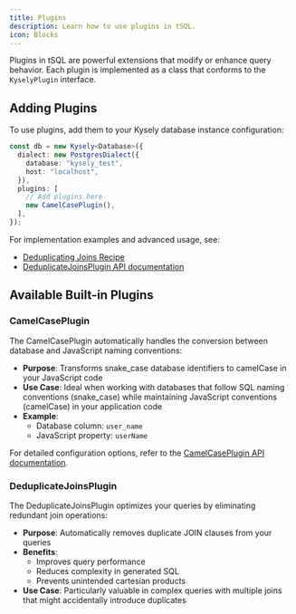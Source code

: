 ```yaml
---
title: Plugins
description: Learn how to use plugins in tSQL.
icon: Blocks
---
```


Plugins in tSQL are powerful extensions that modify or enhance query behavior. Each plugin is implemented as a class that conforms to the `KyselyPlugin` interface.

## Adding Plugins

To use plugins, add them to your Kysely database instance configuration:

```typescript
const db = new Kysely<Database>({
  dialect: new PostgresDialect({
    database: "kysely_test",
    host: "localhost",
  }),
  plugins: [
    // Add plugins here
    new CamelCasePlugin(),
  ],
});
```

For implementation examples and advanced usage, see:

- [Deduplicating Joins Recipe](/docs/recipes/deduplicate-joins)
- [DeduplicateJoinsPlugin API documentation](https://kysely-org.github.io/kysely-apidoc/classes/DeduplicateJoinsPlugin.html)

## Available Built-in Plugins

### CamelCasePlugin

The CamelCasePlugin automatically handles the conversion between database and JavaScript naming conventions:

- **Purpose**: Transforms snake_case database identifiers to camelCase in your JavaScript code
- **Use Case**: Ideal when working with databases that follow SQL naming conventions (snake_case) while maintaining JavaScript conventions (camelCase) in your application code
- **Example**:
  - Database column: `user_name`
  - JavaScript property: `userName`

For detailed configuration options, refer to the [CamelCasePlugin API documentation](https://kysely-org.github.io/kysely-apidoc/classes/CamelCasePlugin.html).

### DeduplicateJoinsPlugin

The DeduplicateJoinsPlugin optimizes your queries by eliminating redundant join operations:

- **Purpose**: Automatically removes duplicate JOIN clauses from your queries
- **Benefits**:
  - Improves query performance
  - Reduces complexity in generated SQL
  - Prevents unintended cartesian products
- **Use Case**: Particularly valuable in complex queries with multiple joins that might accidentally introduce duplicates
